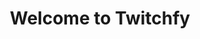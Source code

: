 ---
title: Welcome to Twitchfy
description: Get started building within Twitch Developer resources.
template: splash
hero:
  tagline: Start building awesome apps within Twitch infrastructure!
  image:
    file: ../../../public/favicon.png
  actions:
    - text: Guide
      link: /guides/
      icon: right-arrow
      variant: primary
    - text: Docs
      link: /api/
      icon: external
---
